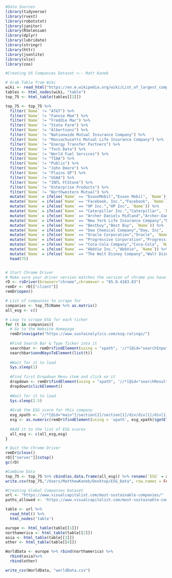 ```r
#Data Sources 
library(tidyverse) 
library(rvest)
library(robotstxt)
library(janitor)
library(RSelenium)
library(dplyr)
library(lubridate)
library(stringr)
library(httr)
library(jsonlite)
library(xlsx)
library(zoo)
```

```r
#Creating US Companies Dataset <-- Matt Kaneb

# Grab Table from Wiki
wiki <- read_html("https://en.m.wikipedia.org/wiki/List_of_largest_companies_in_the_United_States_by_revenue")
tables <- html_nodes(wiki, "table")
top_75 <- html_table(tables[[2]])

top_75 <- top_75 %>%
  filter(`Name` != "AT&T") %>%
  filter(`Name` != "Fannie Mae") %>% 
  filter(`Name` != "Freddie Mac") %>% 
  filter(`Name` != "State Farm") %>% 
  filter(`Name` != "Albertsons") %>% 
  filter(`Name` != "Nationwide Mutual Insurance Company") %>% 
  filter(`Name` != "Massachusetts Mutual Life Insurance Company") %>% 
  filter(`Name` != "Energy Transfer Partners") %>% 
  filter(`Name` != "Tech Data") %>% 
  filter(`Name` != "World Fuel Services") %>% 
  filter(`Name` != "TIAA") %>% 
  filter(`Name` != "Publix") %>%
  filter(`Name` != "John Deere") %>% 
  filter(`Name` != "Plains GP") %>%
  filter(`Name` != "USAA") %>% 
  filter(`Name` != "INTL FCStone") %>% 
  filter(`Name` != "Enterprise Products") %>%
  filter(`Name` != "Northwestern Mutual") %>%
  mutate(`Name` = ifelse(`Name` == "ExxonMobil","Exxon Mobil", `Name`)) %>% 
  mutate(`Name` = ifelse(`Name` == "Facebook, Inc.","Facebook", `Name`)) %>%
  mutate(`Name` = ifelse(`Name` == "HP Inc.","HP Inc", `Name`)) %>%
  mutate(`Name` = ifelse(`Name` == "Caterpillar Inc.","Caterpillar", `Name`)) %>%
  mutate(`Name` = ifelse(`Name` == "Archer Daniels Midland","Archer-Daniels-Midland", `Name`)) %>%
  mutate(`Name` = ifelse(`Name` == "New York Life Insurance Company","New York Life", `Name`)) %>%
  mutate(`Name` = ifelse(`Name` == "Bestbuy","Best Buy", `Name`)) %>%
  mutate(`Name` = ifelse(`Name` == "Dow Chemical Company","Dow, Inc", `Name`)) %>%
  mutate(`Name` = ifelse(`Name` == "Oracle Corporation","Oracle", `Name`)) %>%
  mutate(`Name` = ifelse(`Name` == "Progressive Corporation","Progressive", `Name`)) %>%
  mutate(`Name` = ifelse(`Name` == "Coca-Cola Company","Coca-Cola", `Name`)) %>%
  mutate(`Name` = ifelse(`Name` == "AbbVie Inc.","AbbVie", `Name`)) %>%
  mutate(`Name` = ifelse(`Name` == "The Walt Disney Company","Walt Disney", `Name`)) %>%
  head(75)


# Start Chrome Driver
# Make sure your driver version matches the version of chrome you have installed
rD <- rsDriver(browser="chrome",chromever = "85.0.4183.83")
remDr <- rD[["client"]]
remDr$open()

# List of companies to scrape for 
companies <- top_75$Name %>% as.matrix()
all_esg <- c()

# Loop to scrape ESG for each ticker
for (t in companies){
  # Go to the Website Homepage
  remDr$navigate("https://www.sustainalytics.com/esg-ratings/")
  
  #Find Search Bar & Type Ticker into it
  searchbar <- remDr$findElement(using = "xpath", '//*[@id="searchInput"]')
  searchbar$sendKeysToElement(list(t))
  
  #Wait for it to load
  Sys.sleep(1)
  
  #Find first Dropdown Menu item and click on it
  dropdown <- remDr$findElement(using = "xpath", '//*[@id="searchResults"]/div/div/div/div/a')
  dropdown$clickElement()
  
  #Wait for it to load
  Sys.sleep(2.5)
  
  #Grab the ESG score for this company
  esg_xpath <- '//*[@id="main"]/section[2]/section[1]/div/div[1]/div[1]/div[3]/div[1]/div[1]/div[1]/span'
  esg <- as.numeric(remDr$findElement(using = 'xpath', esg_xpath)$getElementText()[[1]])
  
  #Add it to the list of ESG scores
  all_esg <- c(all_esg,esg)
}

# Quit the Chrome Driver
remDr$close()
rD[["server"]]$stop()
gc(rD)

#Combine Data
top_75 <- top_75 %>% cbind(as.data.frame(all_esg)) %>% rename(`ESG` = all_esg)
write.csv(top_75,"/Users/MatthewKaneb/Desktop/ESG_Data", row.names = FALSE)
```

```r
#Creating Global Companies Dataset
url <- "https://www.visualcapitalist.com/most-sustainable-companies/"
paths_allowed <- 'https://www.visualcapitalist.com/most-sustainable-companies/'

table <- url %>%
  read_html() %>%
  html_nodes('table')

europe <- html_table(table[[1]])
northamerica <- html_table(table[[2]]) 
asia <- html_table(table[[3]])
other <- html_table(table[[4]])

WorldData <- europe %>% rbind(northamerica) %>%
  rbind(asia)%>%
  rbind(other)

write_csv(WorldData, "worldData.csv")
```

